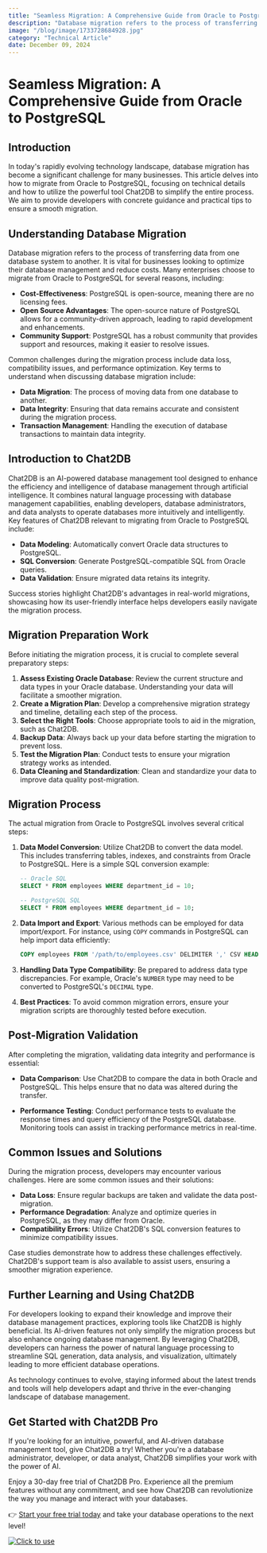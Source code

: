 ```yaml
---
title: "Seamless Migration: A Comprehensive Guide from Oracle to PostgreSQL"
description: "Database migration refers to the process of transferring data from one database system to another.It is vital for businesses looking to optimize their database management and reduce costs."
image: "/blog/image/1733728684928.jpg"
category: "Technical Article"
date: December 09, 2024
---
```


# Seamless Migration: A Comprehensive Guide from Oracle to PostgreSQL


<Authors date="December 09, 2024">
  <Author name="Jing" link="https://chat2db.ai" />
</Authors> 

## Introduction
In today's rapidly evolving technology landscape, database migration has become a significant challenge for many businesses. This article delves into how to migrate from Oracle to PostgreSQL, focusing on technical details and how to utilize the powerful tool Chat2DB to simplify the entire process. We aim to provide developers with concrete guidance and practical tips to ensure a smooth migration.

## Understanding Database Migration
Database migration refers to the process of transferring data from one database system to another. It is vital for businesses looking to optimize their database management and reduce costs. Many enterprises choose to migrate from Oracle to PostgreSQL for several reasons, including:

- **Cost-Effectiveness**: PostgreSQL is open-source, meaning there are no licensing fees.
- **Open Source Advantages**: The open-source nature of PostgreSQL allows for a community-driven approach, leading to rapid development and enhancements.
- **Community Support**: PostgreSQL has a robust community that provides support and resources, making it easier to resolve issues.

Common challenges during the migration process include data loss, compatibility issues, and performance optimization. Key terms to understand when discussing database migration include:

- **Data Migration**: The process of moving data from one database to another.
- **Data Integrity**: Ensuring that data remains accurate and consistent during the migration process.
- **Transaction Management**: Handling the execution of database transactions to maintain data integrity.

## Introduction to Chat2DB
Chat2DB is an AI-powered database management tool designed to enhance the efficiency and intelligence of database management through artificial intelligence. It combines natural language processing with database management capabilities, enabling developers, database administrators, and data analysts to operate databases more intuitively and intelligently. Key features of Chat2DB relevant to migrating from Oracle to PostgreSQL include:

- **Data Modeling**: Automatically convert Oracle data structures to PostgreSQL.
- **SQL Conversion**: Generate PostgreSQL-compatible SQL from Oracle queries.
- **Data Validation**: Ensure migrated data retains its integrity.

Success stories highlight Chat2DB's advantages in real-world migrations, showcasing how its user-friendly interface helps developers easily navigate the migration process.

## Migration Preparation Work
Before initiating the migration process, it is crucial to complete several preparatory steps:

1. **Assess Existing Oracle Database**: Review the current structure and data types in your Oracle database. Understanding your data will facilitate a smoother migration.
2. **Create a Migration Plan**: Develop a comprehensive migration strategy and timeline, detailing each step of the process.
3. **Select the Right Tools**: Choose appropriate tools to aid in the migration, such as Chat2DB.
4. **Backup Data**: Always back up your data before starting the migration to prevent loss.
5. **Test the Migration Plan**: Conduct tests to ensure your migration strategy works as intended.
6. **Data Cleaning and Standardization**: Clean and standardize your data to improve data quality post-migration.

## Migration Process
The actual migration from Oracle to PostgreSQL involves several critical steps:

1. **Data Model Conversion**: Utilize Chat2DB to convert the data model. This includes transferring tables, indexes, and constraints from Oracle to PostgreSQL. Here is a simple SQL conversion example:

   ```sql
   -- Oracle SQL
   SELECT * FROM employees WHERE department_id = 10;

   -- PostgreSQL SQL
   SELECT * FROM employees WHERE department_id = 10;
   ```

2. **Data Import and Export**: Various methods can be employed for data import/export. For instance, using `COPY` commands in PostgreSQL can help import data efficiently:

   ```sql
   COPY employees FROM '/path/to/employees.csv' DELIMITER ',' CSV HEADER;
   ```

3. **Handling Data Type Compatibility**: Be prepared to address data type discrepancies. For example, Oracle's `NUMBER` type may need to be converted to PostgreSQL's `DECIMAL` type.

4. **Best Practices**: To avoid common migration errors, ensure your migration scripts are thoroughly tested before execution.

## Post-Migration Validation
After completing the migration, validating data integrity and performance is essential:

- **Data Comparison**: Use Chat2DB to compare the data in both Oracle and PostgreSQL. This helps ensure that no data was altered during the transfer.
  
- **Performance Testing**: Conduct performance tests to evaluate the response times and query efficiency of the PostgreSQL database. Monitoring tools can assist in tracking performance metrics in real-time.

## Common Issues and Solutions
During the migration process, developers may encounter various challenges. Here are some common issues and their solutions:

- **Data Loss**: Ensure regular backups are taken and validate the data post-migration.
- **Performance Degradation**: Analyze and optimize queries in PostgreSQL, as they may differ from Oracle.
- **Compatibility Errors**: Utilize Chat2DB's SQL conversion features to minimize compatibility issues.

Case studies demonstrate how to address these challenges effectively. Chat2DB's support team is also available to assist users, ensuring a smoother migration experience.

## Further Learning and Using Chat2DB
For developers looking to expand their knowledge and improve their database management practices, exploring tools like Chat2DB is highly beneficial. Its AI-driven features not only simplify the migration process but also enhance ongoing database management. By leveraging Chat2DB, developers can harness the power of natural language processing to streamline SQL generation, data analysis, and visualization, ultimately leading to more efficient database operations. 

As technology continues to evolve, staying informed about the latest trends and tools will help developers adapt and thrive in the ever-changing landscape of database management.

## Get Started with Chat2DB Pro

If you're looking for an intuitive, powerful, and AI-driven database management tool, give Chat2DB a try! Whether you're a database administrator, developer, or data analyst, Chat2DB simplifies your work with the power of AI.

Enjoy a 30-day free trial of Chat2DB Pro. Experience all the premium features without any commitment, and see how Chat2DB can revolutionize the way you manage and interact with your databases.

👉 [Start your free trial today](https://chat2db.ai/pricing) and take your database operations to the next level!


[![Click to use](/image/blog/bg/chat2db.jpg)](https://chat2db.ai/)
